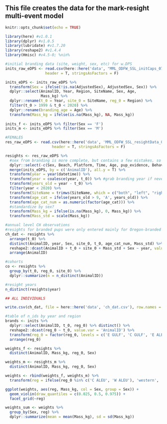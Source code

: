 
## This file creates the data for the mark-resight multi-event model 

```r
knitr::opts_chunk$set(echo = TRUE)
```

```r

library(here) #v1.0.1
library(dplyr) #v1.0.5
library(lubridate) #v1.7.20
library(reshape2) #v1.4.4
library(Hmisc) #v4.5-0; %nin%

```


```r

#initial branding data (site, weight, sex, etc) for w.DPS
inits_raw_eDPS <- read.csv(here::here('data', "MML_ODFW_SSL_initCaps_070122.csv"), 
                  header = T, stringsAsFactors = F)

inits_eDPS <- inits_raw_eDPS %>%
  transform(Sex = ifelse(!is.na(AdjustedSex), AdjustedSex, Sex)) %>%
  dplyr::select(AnimalID, Year, Region, SiteName, Sex, Age, 
                Mass_kg) %>%
  dplyr::rename(t_0 = Year, site_0 = SiteName, reg_0 = Region) %>%
  filter(t_0 > 1999 & t_0 < 2020) %>% 
  dplyr::rename(branding_age = Age) %>%
  transform(Mass_kg = ifelse(is.na(Mass_kg), NA, Mass_kg)) 
  
inits_f <- inits_eDPS %>% filter(Sex == 'F') 
inits_m <- inits_eDPS %>% filter(Sex == 'M') 

#FEMALES
res_raw_eDPS <- read.csv(here::here('data', 'MML_ODFW_SSL_resightData_070122.csv'), 
                     header = T, stringsAsFactors = F) 

resights <- res_raw_eDPS %>%
  #sex from branding is more complete, but contains a few mistakes, so use sex from resights 
  dplyr::select(-c(Sex, Beach, Platform, Time, Age, pup_evidence, Behavior)) %>% 
  merge(inits_eDPS, by = c('AnimalID'), all.y = T) %>% 
  transform(year = year(datetime)) %>% 
  transform(year = coalesce(year, t_0)) %>% #grab branding year if never resighted (and therefore no date in res_raw)
  transform(years_old = year - t_0) %>%
  filter(year < 2020) %>%
  transform(SiteName = trimws(SiteName, which = c("both", "left", "right"))) %>%
  transform(age_cat = ifelse(years_old > 9, 'A', years_old)) %>%
  transform(age_cat_num = as.numeric(factor(age_cat))) %>%
  #standardize by sex?
  transform(Mass_kg = ifelse(is.na(Mass_kg), 0, Mass_kg)) %>%
  transform(Mass_std = scale(Mass_kg)) 

#annual level CH observations
#resights for branded pups were only entered mainly for Oregon-branded individuals -- be mindful for inits
ch_dat <- resights %>% 
  arrange(t_0) %>% 
  distinct(AnimalID, year, Sex, site_0, t_0, age_cat_num, Mass_std) %>%
  reshape2::dcast(AnimalID + t_0 + site_0 + Mass_std + Sex ~ year, value.var = 'age_cat_num', fill = 12) %>%
  arrange(AnimalID)

#cohorts
co <- resights %>%
  group_by(t_0, reg_0, site_0) %>%
  dplyr::summarize(n = n_distinct(AnimalID))

#resight years
n_distinct(resights$year)

```

```r

## ALL INDIVIDUALS

write.csv(ch_dat, file = here::here('data', 'ch_dat.csv'), row.names = F)

```

```r

#table of n_ids by year and region
brands <- inits %>%
  dplyr::select(AnimalID, t_0, reg_0) %>% distinct() %>%
  reshape2::dcast(reg_0 ~ t_0, value.var = 'AnimalID') %>%
  transform(reg_0 = factor(reg_0, levels = c('E GULF', 'C GULF', 'E ALEU', 'C ALEU', 'W ALEU'))) %>%
  arrange(reg_0)

```

```r

weights_f <- resights %>%
  distinct(AnimalID, Mass_kg, reg_0, Sex)

weights_m <- resights_m %>%
  distinct(AnimalID, Mass_kg, reg_0, Sex)

weights <- rbind(weights_f, weights_m) %>%
  transform(reg = ifelse(reg_0 %in% c('C ALEU', 'W ALEU'), 'western', 'eastern'))

ggplot(weights, aes(reg, Mass_kg, col = Sex, group = Sex)) +
  geom_violin(draw_quantiles = c(0.025, 0.5, 0.975)) +
  facet_grid(~reg)

weights_sum <- weights %>%
  group_by(Sex, reg) %>%
  dplyr::summarize(mean = mean(Mass_kg), sd = sd(Mass_kg))

```

